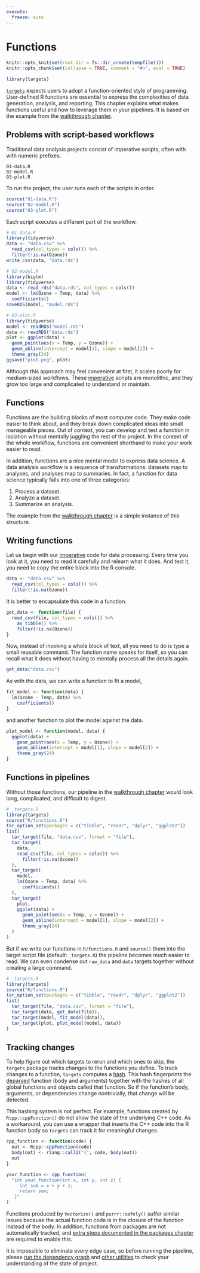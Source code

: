 ```yaml
---
execute:
  freeze: auto
---
```


# Functions {#functions}

```r
knitr::opts_knit$set(root.dir = fs::dir_create(tempfile()))
knitr::opts_chunk$set(collapse = TRUE, comment = "#>", eval = TRUE)
```

```r
library(targets)
```

[`targets`](https://github.com/ropensci/targets) expects users to adopt a function-oriented style of programming. User-defined R functions are essential to express the complexities of data generation, analysis, and reporting. This chapter explains what makes functions useful and how to leverage them in your pipelines. It is based on the example from the [walkthrough chapter](#walkthrough).

## Problems with script-based workflows

Traditional data analysis projects consist of imperative scripts, often with with numeric prefixes.

```
01-data.R
02-model.R
03-plot.R
```

To run the project, the user runs each of the scripts in order.

```r
source("01-data.R")
source("02-model.R")
source("03-plot.R")
```

Each script executes a different part of the workflow.

```r
# 01-data.R
library(tidyverse)
data <- "data.csv" %>%
  read_csv(col_types = cols()) %>%
  filter(!is.na(Ozone))
write_csv(data, "data.rds")
```

```r
# 02-model.R
library(biglm)
library(tidyverse)
data <- read_rds("data.rds", col_types = cols())
model <- lm(Ozone ~ Temp, data) %>%
  coefficients()
saveRDS(model, "model.rds")
```

```r
# 03-plot.R
library(tidyverse)
model <- readRDS("model.rds")
data <- readRDS("data.rds")
plot <- ggplot(data) +
  geom_point(aes(x = Temp, y = Ozone)) +
  geom_abline(intercept = model[1], slope = model[2]) +
  theme_gray(24)
ggsave("plot.png", plot)
```

Although this approach may feel convenient at first, it scales poorly for medium-sized workflows. These [imperative](https://en.wikipedia.org/wiki/Imperative_programming) scripts are monolithic, and they grow too large and complicated to understand or maintain.

## Functions

Functions are the building blocks of most computer code. They make code easier to think about, and they break down complicated ideas into small manageable pieces. Out of context, you can develop and test a function in isolation without mentally juggling the rest of the project. In the context of the whole workflow, functions are convenient shorthand to make your work easier to read.

In addition, functions are a nice mental model to express data science. A data analysis workflow is a sequence of transformations: datasets map to analyses, and analyses map to summaries. In fact, a function for data science typically falls into one of three categories:

1. Process a dataset.
2. Analyze a dataset.
3. Summarize an analysis.

The example from the [walkthrough chapter](#walkthrough) is a simple instance of this structure.

## Writing functions

Let us begin with our [imperative](https://en.wikipedia.org/wiki/Imperative_programming) code for data processing. Every time you look at it, you need to read it carefully and relearn what it does. And test it, you need to copy the entire block into the R console.

```r
data <- "data.csv" %>%
  read_csv(col_types = cols()) %>%
  filter(!is.na(Ozone))
```

It is better to encapsulate this code in a function.

```r
get_data <- function(file) {
  read_csv(file, col_types = cols()) %>%
    as_tibble() %>%
    filter(!is.na(Ozone))
}
```

Now, instead of invoking a whole block of text, all you need to do is type a small reusable command. The function name speaks for itself, so you can recall what it does without having to mentally process all the details again.

```r
get_data("data.csv")
```

As with the data, we can write a function to fit a model,

```r
fit_model <- function(data) {
  lm(Ozone ~ Temp, data) %>%
    coefficients()
}
```

and another function to plot the model against the data.

```r
plot_model <- function(model, data) {
  ggplot(data) +
    geom_point(aes(x = Temp, y = Ozone)) +
    geom_abline(intercept = model[1], slope = model[2]) +
    theme_gray(24)
}
```

## Functions in pipelines

Without those functions, our pipeline in the [walkthrough chapter](#walkthrough) would look long, complicated, and difficult to digest.

```r
# _targets.R
library(targets)
source("R/functions.R")
tar_option_set(packages = c("tibble", "readr", "dplyr", "ggplot2"))
list(
  tar_target(file, "data.csv", format = "file"),
  tar_target(
    data,
    read_csv(file, col_types = cols()) %>%
      filter(!is.na(Ozone))
  ),
  tar_target(
    model,
    lm(Ozone ~ Temp, data) %>%
      coefficients()
  ),
  tar_target(
    plot,
    ggplot(data) +
      geom_point(aes(x = Temp, y = Ozone)) +
      geom_abline(intercept = model[1], slope = model[2]) +
      theme_gray(24)
  )
)
```

But if we write our functions in `R/functions.R` and `source()` them into the target script file (default: `_targets.R`) the pipeline becomes much easier to read. We can even condense out `raw_data` and `data` targets together without creating a large command.

```r
# _targets.R
library(targets)
source("R/functions.R")
tar_option_set(packages = c("tibble", "readr", "dplyr", "ggplot2"))
list(
  tar_target(file, "data.csv", format = "file"),
  tar_target(data, get_data(file)),
  tar_target(model, fit_model(data)),
  tar_target(plot, plot_model(model, data))
)
```

## Tracking changes

To help figure out which targets to rerun and which ones to skip, the `targets` package tracks changes to the functions you define. To track changes to a function, `targets` computes a [hash](https://en.wikipedia.org/wiki/Hash_function). This hash fingerprints the [deparsed](https://adv-r.hadley.nz/expressions.html#parsing) function (body and arguments) together with the hashes of all global functions and objects called that function. So if the function's body, arguments, or dependencies change nontrivially, that change will be detected.

This hashing system is not perfect. For example, functions created by `Rcpp::cppFunction()` do not show the state of the underlying C++ code. As a workaround, you can use a wrapper that inserts the C++ code into the R function body so `targets` can track it for meaningful changes.

```r
cpp_function <- function(code) {
  out <- Rcpp::cppFunction(code)
  body(out) <- rlang::call2("{", code, body(out))
  out
}

your_function <- cpp_function(
  "int your_function(int x, int y, int z) {
     int sum = x + y + z;
     return sum;
   }"
)
```

Functions produced by `Vectorize()` and `purrr::safely()` suffer similar issues because the actual function code is in the closure of the function instead of the body. In addition, functions from packages are not automatically tracked, and [extra steps documented in the packages chapter](https://books.ropensci.org/targets/packages.html#package-based-invalidation) are required to enable this.

It is impossible to eliminate every edge case, so before running the pipeline, please [run the dependency graph](https://docs.ropensci.org/targets/reference/tar_visnetwork.html) and [other utilities](https://docs.ropensci.org/targets/reference/index.html#inspect) to check your understanding of the state of project.

